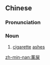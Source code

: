 ==Chinese==
{{zh-forms}}

===Pronunciation===
{{zh-pron
|mn=hun-sái
|cat=n
}}

===Noun===
{{zh-noun}}

# [[cigarette]] [[ashes]]

[[zh-min-nan:薰屎]]
